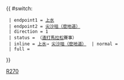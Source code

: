 {{ #switch: {{{format|}}}
  | endpoint1 = [[上水巴士總站|上水]]
  | endpoint2 = [[尖沙咀東（麼地道）巴士總站|尖沙咀（麼地道）]]
  | direction = 1
  | status = {{HK Bus Status|S}}（[[渣打馬拉松]]賽事）
  | inline = [[上水巴士總站|上水]]→ [[尖沙咀東（麼地道）巴士總站|尖沙咀（麼地道）]]  | normal =
  | full =
}}<noinclude>[[Category:九龍巴士路線模板|R270]]</noinclude>